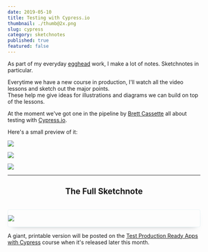 ```yaml
---
date: 2019-05-10
title: Testing with Cypress.io
thumbnail: ./thumb@2x.png
slug: cypress
category: sketchnotes
published: true
featured: false
---
```


<div style ={{ maxWidth: '660px', margin: '0 auto' }}>

As part of my everyday [egghead](https://egghead.io) work, I make a lot of notes. Sketchnotes in particular.

Everytime we have a new course in production, I'll watch all the video lessons and sketch out the major points.  
These help me give ideas for illustrations and diagrams we can build on top of the lessons. 

At the moment we've got one in the pipeline by [Brett Cassette](http://twitter.com/brettcassette) all about testing with [Cypress.io](https://www.cypress.io/).

Here's a small preview of it:

![](./CyTesting01@2x.png)

![](./CyTesting02@2x.png)

![](./CyTesting03@2x.png)

---

<h2 style="text-align: center;">The Full Sketchnote</h2>

<br />

<div style="border: 1px solid #e8f3f7; box-sizing: border-box; border-radius: 4px;
  box-shadow: 0px 8px 16px -12px rgba(120, 134, 138, 0.75);">

![](./Cypress_Sketchnotes.png)

</div>


A giant, printable version will be posted on the [Test Production Ready Apps with Cypress](https://egghead.io/courses/test-production-ready-apps-with-cypress) course when it's released later this month.

</div>
